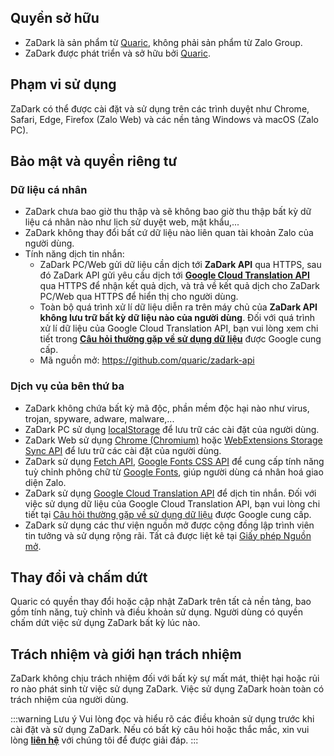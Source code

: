 ## Quyền sở hữu

* ZaDark là sản phẩm từ [Quaric](https://quaric.com), không phải sản phẩm từ Zalo Group.
* ZaDark được phát triển và sở hữu bởi [Quaric](https://quaric.com).

## Phạm vi sử dụng

ZaDark có thể được cài đặt và sử dụng trên các trình duyệt như Chrome, Safari, Edge, Firefox (Zalo Web) và các nền tảng Windows và macOS (Zalo PC).

## Bảo mật và quyền riêng tư

### Dữ liệu cá nhân

* ZaDark chưa bao giờ thu thập và sẽ không bao giờ thu thập bất kỳ dữ liệu cá nhân nào như lịch sử duyệt web, mật khẩu,...
* ZaDark không thay đổi bất cứ dữ liệu nào liên quan tài khoản Zalo của người dùng.
* Tính năng dịch tin nhắn:
  * ZaDark PC/Web gửi dữ liệu cần dịch tới **ZaDark API** qua HTTPS, sau đó ZaDark API gửi yêu cầu dịch tới [**Google Cloud Translation API**](https://cloud.google.com/translate/docs/reference/libraries/v2/nodejs) qua HTTPS để nhận kết quả dịch, và trả về kết quả dịch cho ZaDark PC/Web qua HTTPS để hiển thị cho người dùng.
  * Toàn bộ quá trình xử lí dữ liệu diễn ra trên máy chủ của **ZaDark API không lưu trữ bất kỳ dữ liệu nào của người dùng**. Đối với quá trình xử lí dữ liệu của Google Cloud Translation API, bạn vui lòng xem chi tiết trong [**Câu hỏi thường gặp về sử dụng dữ liệu**](https://cloud.google.com/translate/data-usage) được Google cung cấp.
  * Mã nguồn mở: https://github.com/quaric/zadark-api

### Dịch vụ của bên thứ ba

* ZaDark không chứa bất kỳ mã độc, phần mềm độc hại nào như virus, trojan, spyware, adware, malware,...
* ZaDark PC sử dụng [localStorage](https://developer.mozilla.org/en-US/docs/Web/API/Window/localStorage) để lưu trữ các cài đặt của người dùng.
* ZaDark Web sử dụng [Chrome (Chromium)](https://developer.chrome.com/docs/extensions/reference/storage/#overview) hoặc [WebExtensions Storage Sync API](https://developer.mozilla.org/en-US/docs/Mozilla/Add-ons/WebExtensions/API/storage/sync) để lưu trữ các cài đặt của người dùng.
* ZaDark sử dụng [Fetch API](https://developer.mozilla.org/en-US/docs/Web/API/Fetch\_API/Using\_Fetch), [Google Fonts CSS API](https://developers.google.com/fonts) để cung cấp tính năng tuỳ chỉnh phông chữ từ [Google Fonts](https://fonts.google.com/), giúp người dùng cá nhân hoá giao diện Zalo.
* ZaDark sử dụng [Google Cloud Translation API](https://cloud.google.com/translate/docs/reference/libraries/v2/nodejs) để dịch tin nhắn. Đối với việc sử dụng dữ liệu của Google Cloud Translation API, bạn vui lòng chi tiết tại [Câu hỏi thường gặp về sử dụng dữ liệu](https://cloud.google.com/translate/data-usage) được Google cung cấp.
* ZaDark sử dụng các thư viện nguồn mở được cộng đồng lập trình viên tin tưởng và sử dụng rộng rãi. Tất cả được liệt kê tại [Giấy phép Nguồn mở](/open-source-licenses).

## Thay đổi và chấm dứt

Quaric có quyền thay đổi hoặc cập nhật ZaDark trên tất cả nền tảng, bao gồm tính năng, tuỳ chỉnh và điều khoản sử dụng. Người dùng có quyền chấm dứt việc sử dụng ZaDark bất kỳ lúc nào.

## Trách nhiệm và giới hạn trách nhiệm

ZaDark không chịu trách nhiệm đối với bất kỳ sự mất mát, thiệt hại hoặc rủi ro nào phát sinh từ việc sử dụng ZaDark. Việc sử dụng ZaDark hoàn toàn có trách nhiệm của người dùng.

:::warning Lưu ý
Vui lòng đọc và hiểu rõ các điều khoản sử dụng trước khi cài đặt và sử dụng ZaDark. Nếu có bất kỳ câu hỏi hoặc thắc mắc, xin vui lòng [**liên hệ**](/contact) với chúng tôi để được giải đáp.
:::